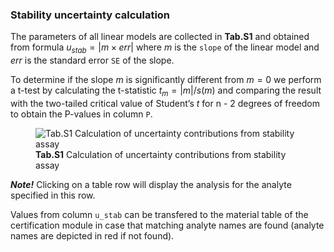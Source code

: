 ### Stability uncertainty calculation

The parameters of all linear models are collected in **Tab.S1** and obtained from formula 
$u_{stab}=|m \times err|$ where $m$ is the `slope` of the linear model and $err$ is 
the standard error `SE` of the slope. 

To determine if the slope $m$ is significantly different from $m=0$ we perform a t-test by 
calculating the t-statistic $t_m = |m| / s(m)$ and comparing the result with the two-tailed 
critical value of Student's $t$ for n - 2 degrees of freedom to obtain the P-values in column `P`.

![**Tab.S1** Calculation of uncertainty contributions from stability assay](fig/S_Modul_Tab1.png)

***Note!***
Clicking on a table row will display the analysis for the analyte specified in this row.

Values from column `u_stab` can be transfered to the material table of the certification module 
in case that matching analyte names are found (analyte names are depicted in red if not found).
